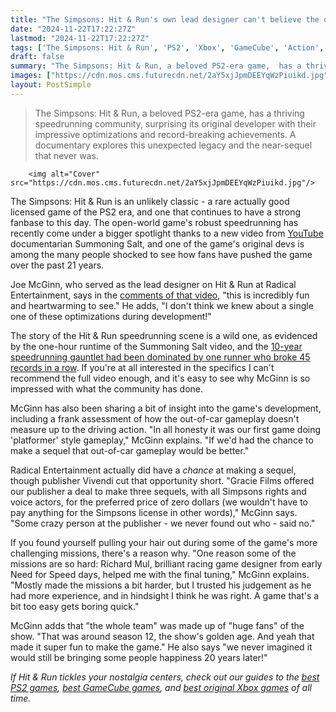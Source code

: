 ```yaml
---
title: "The Simpsons: Hit & Run's own lead designer can't believe the open-world game's speedrunning scene: 'I don't think we knew about a single one of these optimizations'"
date: "2024-11-22T17:22:27Z"
lastmod: "2024-11-22T17:22:27Z"
tags: ['The Simpsons: Hit & Run', 'PS2', 'Xbox', 'GameCube', 'Action', 'Open-World', 'Racing', 'Speedrunning']
draft: false
summary: "The Simpsons: Hit & Run, a beloved PS2-era game,  has a thriving speedrunning community, surprising its original developer with their impressive optimizations and record-breaking achievements.  A documentary explores this unexpected legacy and the near-sequel that never was."
images: ["https://cdn.mos.cms.futurecdn.net/2aY5xjJpmDEEYqWzPiuikd.jpg"]
layout: PostSimple
---
```

> The Simpsons: Hit & Run, a beloved PS2-era game,  has a thriving speedrunning community, surprising its original developer with their impressive optimizations and record-breaking achievements.  A documentary explores this unexpected legacy and the near-sequel that never was.


        <img alt="Cover" src="https://cdn.mos.cms.futurecdn.net/2aY5xjJpmDEEYqWzPiuikd.jpg"/>
        
The Simpsons: Hit & Run is an unlikely classic - a rare actually good licensed game of the PS2 era, and one that continues to have a strong fanbase to this day. The open-world game's robust speedrunning has recently come under a bigger spotlight thanks to a new video from [YouTube](https://www.gamesradar.com/tag/youtube/) documentarian Summoning Salt, and one of the game's original devs is among the many people shocked to see how fans have pushed the game over the past 21 years.

Joe McGinn, who served as the lead designer on Hit & Run at Radical Entertainment, says in the [comments of that video](https://www.youtube.com/watch?v=po9aCHS2kfc&ab_channel=SummoningSalt), "this is incredibly fun and heartwarming to see." He adds, "I don't think we knew about a single one of these optimizations during development!"

The story of the Hit & Run speedrunning scene is a wild one, as evidenced by the one-hour runtime of the Summoning Salt video, and the [10-year speedrunning gauntlet had been dominated by one runner who broke 45 records in a row](https://www.gamesradar.com/games/action/the-simpsons-hit-and-run-has-quietly-been-the-arena-for-an-incredible-10-year-speedrunning-gauntlet-dominated-by-one-runner-who-broke-45-records-in-a-row/). If you're at all interested in the specifics I can't recommend the full video enough, and it's easy to see why McGinn is so impressed with what the community has done.

McGinn has also been sharing a bit of insight into the game's development, including a frank assessment of how the out-of-car gameplay doesn't measure up to the driving action. "In all honesty it was our first game doing 'platformer' style gameplay," McGinn explains. "If we'd had the chance to make a sequel that out-of-car gameplay would be better."

Radical Entertainment actually did have a *chance* at making a sequel, though publisher Vivendi cut that opportunity short. "Gracie Films offered our publisher a deal to make three sequels, with all Simpsons rights and voice actors, for the preferred price of zero dollars (we wouldn't have to pay anything for the Simpsons license in other words)," McGinn says. "Some crazy person at the publisher - we never found out who - said no."

If you found yourself pulling your hair out during some of the game's more challenging missions, there's a reason why. "One reason some of the missions are so hard: Richard Mul, brilliant racing game designer from early Need for Speed days, helped me with the final tuning," McGinn explains. "Mostly made the missions a bit harder, but I trusted his judgement as he had more experience, and in hindsight I think he was right. A game that's a bit too easy gets boring quick."

McGinn adds that "the whole team" was made up of "huge fans" of the show. "That was around season 12, the show's golden age. And yeah that made it super fun to make the game." He also says "we never imagined it would still be bringing some people happiness 20 years later!"

*If Hit & Run tickles your nostalgia centers, check out our guides to the *[<em>best PS2 games</em>](https://www.gamesradar.com/best-ps2-games-all-time/)*, *[<em>best GameCube games</em>](https://www.gamesradar.com/best-gamecube-games/)*, and *[<em>best original Xbox games</em>](https://www.gamesradar.com/best-xbox-games-all-time/)* of all time.*
        